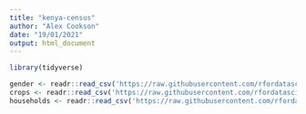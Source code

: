 ```yaml
---
title: "kenya-census"
author: "Alex Cookson"
date: "19/01/2021"
output: html_document
---
```


```r
library(tidyverse)

gender <- readr::read_csv('https://raw.githubusercontent.com/rfordatascience/tidytuesday/master/data/2021/2021-01-19/gender.csv')
crops <- readr::read_csv('https://raw.githubusercontent.com/rfordatascience/tidytuesday/master/data/2021/2021-01-19/crops.csv')
households <- readr::read_csv('https://raw.githubusercontent.com/rfordatascience/tidytuesday/master/data/2021/2021-01-19/households.csv')
```

```r

```

